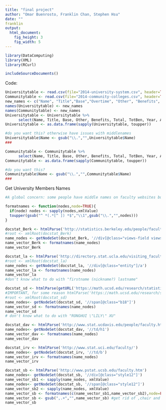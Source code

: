 ```yaml
---
title: "final project"
author: "Omar Buenrosto, Franklin Chan, Stephen Hsu"
date: ""
franklin
output: 
  html_document:
    fig_height: 3
    fig_width: 5
---
```

```r
library(DataComputing)
library(XML)
library(RCurl)
```
```r
includeSourceDocuments()
```

Code:
```r
Universitytable <- read.csv(file="2014-university-system.csv", header=TRUE)
Communitytable <- read.csv(file="2014-community-colleges.csv", header=TRUE)
new_names <- c("Name", "Title","Base","Overtime", "Other", "Benefits", "Total", "TotBen", "Year", "Notes", "Agency", "Status")
names(Universitytable) <- new_names
names(Communitytable) <- new_names
Universitytable <- Universitytable %>%
      select(Name, Title, Base, Other, Benefits, Total, TotBen, Year, Agency)
Universitytable <- as.data.frame(sapply(Universitytable, toupper))

#do you want this? otherwise have issues with middlenames
Universitytable$Name <- gsub("\\.","",Universitytable$Name)
###

Communitytable <- Communitytable %>%
      select(Name, Title, Base, Other, Benefits, Total, TotBen, Year, Agency)
Communitytable <- as.data.frame(sapply(Communitytable, toupper))

#do you want this?
Communitytable$Name <- gsub("\\.","",Communitytable$Name)
###
```

Get University Members Names
```r
#A global concern: some people have middle names on faculty websites but not in the table, and (probably) vice versa.

formatnames <- function(nodes,node=TRUE){
  if(node) nodes <- sapply(nodes,xmlValue)
  toupper(gsub("^ *(.*[^ ]) *$","\\1",gsub("\\.","",nodes)))
}

docstat_Berk <- htmlParse('http://statistics.berkeley.edu/people/faculty')
#root <- xmlRoot(docstat_Berk)
name_nodes <- getNodeSet(docstat_Berk, '//div[@class="views-field views-field-title"]')
name_vector_Berk <- formatnames(name_nodes)
name_vector_Berk

docstat_la <- htmlParse('http://directory.stat.ucla.edu/visiting_faculty')
#root <- xmlRoot(docstat_la)
name_nodes <- getNodeSet(docstat_la, '//div[@class="entity"]/a')
name_vector_la <- formatnames(name_nodes)
name_vector_la
#don't know what to do with "firstname (nickname?) lastname"

docstat_sd <- htmlParse(getURL('https://math.ucsd.edu/research/statistics/'))
#IMPORTANT, for some reason htmlParse('https://math.ucsd.edu/research/statistics/') fails, I used RCurl package's getURL function as a workaround (credit: stackexchange)
#root <- xmlRoot(docstat_sd)
name_nodes<- getNodeSet(docstat_sd, '//span[@class="b18"]')
name_vector_sd <- formatnames(name_nodes)
name_vector_sd
# don't know what to do with "RONGHUI \"LILY\" XU"

docstat_dav <- htmlParse('http://www.stat.ucdavis.edu/people/faculty.html')
name_nodes<- getNodeSet(docstat_dav, '//td/h1')
name_vector_dav <- formatnames(name_nodes)
name_vector_dav

docstat_irv <- htmlParse('http://www.stat.uci.edu/faculty/')
name_nodes<- getNodeSet(docstat_irv, '//td/b')
name_vector_irv <- formatnames(name_nodes)
name_vector_irv

docstat_sb <- htmlParse('http://www.pstat.ucsb.edu/faculty.htm')
name_nodes<- getNodeSet(docstat_sb, '//div[@class="style12"]')
name_vector_sb1 <- sapply(name_nodes, xmlValue)
name_nodes<- getNodeSet(docstat_sb, '//span[@class="style12"]')
name_vector_sb2 <- sapply(name_nodes, xmlValue)
name_vector_sb <- formatnames(c(name_vector_sb1,name_vector_sb2),node=FALSE)
name_vector_sb <- gsub(",.+","",name_vector_sb) #get rid of ,chair and ,vice chair
name_vector_sb
```




